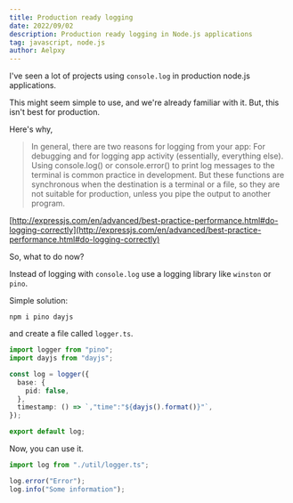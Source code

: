 ```yaml
---
title: Production ready logging
date: 2022/09/02
description: Production ready logging in Node.js applications
tag: javascript, node.js
author: Aelpxy
---
```


I've seen a lot of projects using `console.log` in production node.js applications.

This might seem simple to use, and we're already familiar with it. But, this isn't best for production.

Here's why,

> In general, there are two reasons for logging from your app: For debugging and for logging app activity (essentially, everything else). Using console.log() or console.error() to print log messages to the terminal is common practice in development. But these functions are synchronous when the destination is a terminal or a file, so they are not suitable for production, unless you pipe the output to another program.

[http://expressjs.com/en/advanced/best-practice-performance.html#do-logging-correctly](http://expressjs.com/en/advanced/best-practice-performance.html#do-logging-correctly)

So, what to do now?

Instead of logging with `console.log` use a logging library like `winston` or `pino`.

Simple solution:

```
npm i pino dayjs
```

and create a file called `logger.ts`.

```ts
import logger from "pino";
import dayjs from "dayjs";

const log = logger({
  base: {
    pid: false,
  },
  timestamp: () => `,"time":"${dayjs().format()}"`,
});

export default log;
```

Now, you can use it.

```ts
import log from "./util/logger.ts";

log.error("Error");
log.info("Some information");
```
